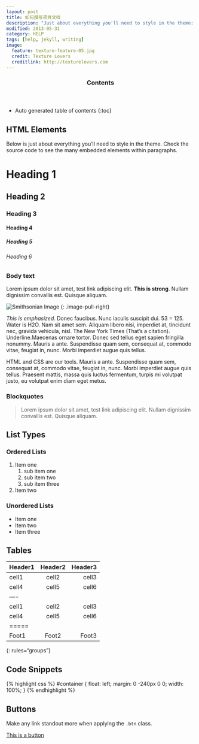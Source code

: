```yaml
---
layout: post
title: 如何撰写项目文档
description: "Just about everything you'll need to style in the theme: headings, paragraphs, blockquotes, tables, code blocks, and more."
modified: 2013-05-31
category: HELP
tags: [help, jekyll, writing]
image:
  feature: texture-feature-05.jpg
  credit: Texture Lovers
  creditlink: http://texturelovers.com
---
```


<section id="table-of-contents" class="toc">
  <header>
    <h3>Contents</h3>
  </header>
<div id="drawer" markdown="1">
*  Auto generated table of contents
{:toc}
</div>
</section><!-- /#table-of-contents -->

## HTML Elements

Below is just about everything you'll need to style in the theme. Check the source code to see the many embedded elements within paragraphs.

# Heading 1

## Heading 2

### Heading 3

#### Heading 4

##### Heading 5

###### Heading 6

### Body text

Lorem ipsum dolor sit amet, test link adipiscing elit. **This is strong**. Nullam dignissim convallis est. Quisque aliquam.

![Smithsonian Image]({{ site.url }}/images/3953273590_704e3899d5_m.jpg)
{: .image-pull-right}

*This is emphasized*. Donec faucibus. Nunc iaculis suscipit dui. 53 = 125. Water is H2O. Nam sit amet sem. Aliquam libero nisi, imperdiet at, tincidunt nec, gravida vehicula, nisl. The New York Times (That’s a citation). Underline.Maecenas ornare tortor. Donec sed tellus eget sapien fringilla nonummy. Mauris a ante. Suspendisse quam sem, consequat at, commodo vitae, feugiat in, nunc. Morbi imperdiet augue quis tellus.

HTML and CSS are our tools. Mauris a ante. Suspendisse quam sem, consequat at, commodo vitae, feugiat in, nunc. Morbi imperdiet augue quis tellus. Praesent mattis, massa quis luctus fermentum, turpis mi volutpat justo, eu volutpat enim diam eget metus.

### Blockquotes

> Lorem ipsum dolor sit amet, test link adipiscing elit. Nullam dignissim convallis est. Quisque aliquam.

## List Types

### Ordered Lists

1. Item one
   1. sub item one
   2. sub item two
   3. sub item three
2. Item two

### Unordered Lists

* Item one
* Item two
* Item three

## Tables

| Header1 | Header2 | Header3 |
|:--------|:-------:|--------:|
| cell1   | cell2   | cell3   |
| cell4   | cell5   | cell6   |
|----
| cell1   | cell2   | cell3   |
| cell4   | cell5   | cell6   |
|=====
| Foot1   | Foot2   | Foot3
{: rules="groups"}

## Code Snippets

{% highlight css %}
#container {
  float: left;
  margin: 0 -240px 0 0;
  width: 100%;
}
{% endhighlight %}

## Buttons

Make any link standout more when applying the `.btn` class.

<div markdown="0"><a href="#" class="btn">This is a button</a></div>